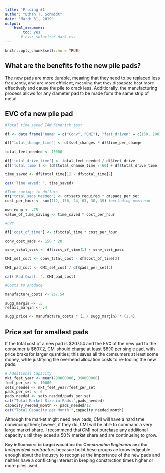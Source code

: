 ```yaml
---
title: 'Pricing #1'
author: "Ethan T. Schmidt"
date: "March 31, 2019"
output: 
    html_document: 
        toc: yes
       # css: solarized_dark.css
---
```


```r
knitr::opts_chunk$set(echo = TRUE)
```

## What are the benefits fo the new pile pads?

The new pads are more durable, meaning that they need to be replaced less frequently, and are more efficient, meaning that they dissapate heat more effectively and cause the pile to crack less. Additionally, the manufacturing process allows for any diameter pad to be made form the same strip of metal.

## EVC of a new pile pad

```r
#Total time saved IAW Kendrick test

df <- data.frame("name" = c("Conv", "CMI"), "feet_driven" = c(150, 200), "piles_per_set" = c(15, 300), "pads_per_set"= c(24, 6), "sets_required" = c(20, 1), "set_changes" = c(20, 1), "time_per_change"= c(20, 4), "cost_per_set" = c(150, 0))

df["total_change_time"] <- df$set_changes * df$time_per_change

total_feet_needed <- 15000

df['total_drive_time'] <- total_feet_needed / df$feet_drive 
df['total_time'] <- (df$total_change_time / 60) + df$total_drive_time

time_saved <- df$total_time[1] - df$total_time[2]

cat('Time saved: ', time_saved)

#Time savings in dollars
df["total_pads_needed"] <- df$sets_required * df$pads_per_set
cost_per_hour <- sum(102, 156, 24, 63, 30, 39) #excluding overhead

own_equp <- .75
value_of_time_saving <- time_saved * cost_per_hour
```

```r
#EVC 

df['cost_of_time'] <- df$total_time * cost_per_hour

conv_cost_pads <- 150 * 20

conv_total_cost <- df$cost_of_time[1] + conv_cost_pads

CMI_set_cost <- conv_total_cost - df$cost_of_time[2]

CMI_pad_cost <- CMI_set_cost / df$pads_per_set[2]

cat('Pad Coast: ', CMI_pad_cost)
```
```r
#Costs to produce

manufacture_costs <- 207.54

sugg_margin <- .5
retail_margin <- .4

sugg_price <- manufacture_costs * (1 / sugg_margin) * (1.4)
```

## Price set for smallest pads

If the total cost of a new pad is $207.54 and the EVC of the new pad to the consumer is $607.2, CMI should charge at least $600 per single pad, with price braks for larger quantities; this saves all the comsumers at least some money, while justifying the overhead allocation costs to re-tooling the new pads. 
```r
# Additional Capacity
mkt_feet_year <- mean(290000000, 390000000)
feet_per_set <- 10000
sets_needed <- mkt_feet_year/feet_per_set
pads_per_set <- 6
pads_needed <- sets_needed/pads_per_set
cat("Total Market Size in Pads:",pads_needed)
capacity_needed_month <- pads_needed/12
cat("Total Capacity per Month:",capacity_needed_month)
```
Although the market might need new pads, CMI will have a hard time convincing them; hwever, if they do, CMI will be able to command a very large market share. I recommend that CMI not purchase any additional capacity until they eceed a 50% market share and are continueing to grow.

Key influencers to target would be the _Construction Engineers_ and the _Independent contractors_ becasue botht hese groups ae knowledgeable enough about the industry to recognize the importance of the new pads and neither have a conflicting interest in keeping construction times higher or more piles used.
